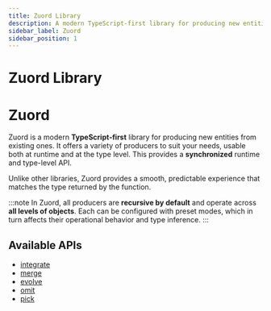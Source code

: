 ```yaml
---
title: Zuord Library
description: A modern TypeScript-first library for producing new entities from existing ones, usable at both runtime and type level.
sidebar_label: Zuord
sidebar_position: 1
---
```


# Zuord Library

# Zuord

Zuord is a modern **TypeScript-first** library for producing new entities from existing ones. It offers a variety of producers to suit your needs, usable both at runtime and at the type level. This provides a **synchronized** runtime and type-level API.

Unlike other libraries, Zuord provides a smooth, predictable experience that matches the type returned by the function.

:::note
In Zuord, all producers are **recursive by default** and operate across **all levels of objects**. Each can be configured with preset modes, which in turn affects their operational behavior and type inference.
:::

## Available APIs

- [integrate](./integrate)
- [merge](./merge)
- [evolve](./evolve)
- [omit](./omit)
- [pick](./pick)